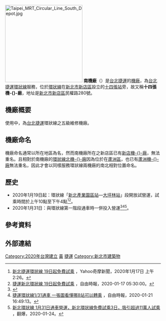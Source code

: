 {{noteTA
|G1=Transport
|T=zh-hant:南機廠 (臺北);zh-hans:南机厂 (台北);
|1=zh-hant:南機廠;zh-hans:南机厂;
}}
{{Otheruses|南機廠 (高雄)|subject=台北捷運南機廠|other=高雄捷運南機廠}}
[[File:Taipei_MRT_Circular_Line_South_Depot.jpg|250px]]
'''南機廠'''（{{lang-en|South Depot}}）是[[台北捷運|台北捷運]]的[[機廠|機廠]]，為[[台北捷運環狀線|台北捷運環狀線]]服務，位於[[台北捷運環狀線|環狀線]]在[[新北市|新北市]][[新店區|新店區]]設立的[[十四張站|十四張站]]旁，故又稱'''十四張機-{}-廠'''，地址是[[新北市|新北市]][[新店區|新店區]]民權路280號。

==機廠概要==
使用中，為[[台北捷運|台北捷運]]環狀線之五級維修機廠。

==機廠命名==
機廠命名通常以所在地區為名，然而南機廠所在之新店區已有[[新店機廠|新店機-{}-廠]]，無法重名。且相對於南機廠的[[台北捷運環狀線|環狀線]][[北機廠_(台北)|北機-{}-廠]]因為位於在[[蘆洲區|蘆洲區]]，也已有[[蘆洲機廠|蘆洲機-{}-廠]]無法重名，因此才會以同樣服務環狀線兩機廠的南北相對位置命名。

==歷史==
*2020年1月19日起：環狀線「[[新北產業園區站|新北產業園區站]]—[[大坪林站|大坪林站]]」段開放試營運，試乘時間於上午10點至下午4點<ref>[https://tw.news.yahoo.com/新北捷運環狀線-19日起免費試乘-182608225.html?fbclid=IwAR2YuHbhmn_PU39FXuC24HiwG5shsEeu2dDlyfHvB2EDG05ACoQH74uBLS4 新北捷運環狀線 19日起免費試乘] {{Wayback|url=https://tw.news.yahoo.com/%E6%96%B0%E5%8C%97%E6%8D%B7%E9%81%8B%E7%92%B0%E7%8B%80%E7%B7%9A-19%E6%97%A5%E8%B5%B7%E5%85%8D%E8%B2%BB%E8%A9%A6%E4%B9%98-182608225.html?fbclid=IwAR2YuHbhmn_PU39FXuC24HiwG5shsEeu2dDlyfHvB2EDG05ACoQH74uBLS4 |date=20210423014316 }}，Yahoo奇摩新聞，2020年1月17日 上午2:26。</ref><ref>[https://news.ltn.com.tw/news/life/paper/1346525 捷運新北環狀線 19日起免費試乘] {{Wayback|url=https://news.ltn.com.tw/news/life/paper/1346525 |date=20200204010953 }}，自由時報，2020-01-17 05:30:00。</ref>。
*2020年1月31日：與環狀線第一階段通車時一併投入營運<ref>{{Cite web |url=https://www.cna.com.tw/news/firstnews/202001215003.aspx |title=捷運環狀線31日通車 下午2時起營運 |accessdate=2020-01-21 |work=卞金峰 |publisher=中央社 |date=2020-01-21 |archive-date=2020-02-26 |archive-url=https://web.archive.org/web/20200226215627/https://www.cna.com.tw/news/firstnews/202001215003.aspx |dead-url=no }}</ref><ref>[https://news.ltn.com.tw/news/life/breakingnews/3047009?fbclid=IwAR3VpVVQd4fzlPVTg1z4r2-7TIIzGujGXPKDTPiTxL0QyUFlZfylOJMTHrw 捷運環狀線1/31通車 一張圖看懂哪8站可以轉乘] {{Wayback|url=https://news.ltn.com.tw/news/life/breakingnews/3047009?fbclid=IwAR3VpVVQd4fzlPVTg1z4r2-7TIIzGujGXPKDTPiTxL0QyUFlZfylOJMTHrw |date=20200204011003 }}，自由時報，2020-01-21 16:49:13。</ref><ref>[https://turnnewsapp.com/ct/161656.html 新北環狀線 1月31日通車營運，新北環狀線免費試乘3日，吸引超過11萬人試乘] {{Wayback|url=https://turnnewsapp.com/ct/161656.html |date=20200204011008 }}，翻爆，2020-01-24。</ref>。

== 參考資料 ==
{{reflist}}

== 外部連結 ==
{{台北捷運機廠}}
{{portal bar|臺灣|臺北|臺灣鐵路運輸|鐵路|城市軌道交通}}

[[Category:2020年台灣建立|Category:2020年台灣建立]]
[[Category:台北捷運機廠|黃]]
[[Category:新店區|捷運]]
[[Category:新北市建築物|Category:新北市建築物]]